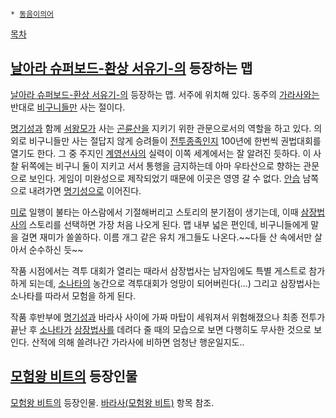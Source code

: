  * [[동음이의어]]

[[목차]]
== [[날아라 슈퍼보드-환상 서유기-]]의 등장하는 맵 ==
[[날아라 슈퍼보드-환상 서유기-]]의 등장하는 맵. 서주에 위치해 있다. 동주의 [[가라사]]와는 반대로 [[비구니]]들만 사는 절이다.

[[명기성]]과 함께 [[서왕모]]가 사는 [[곤륜산]]을 지키기 위한 관문으로서의 역할을 하고 있다. 의외로 비구니들만 사는 절답지 않게 승려들이 [[전투종족]]인지 100년에 한번씩 권법대회를 열기도 한다. 그 중 주지인 [[계영선사]]의 실력이 이쪽 세계에서는 잘 알려진 듯하다. 이 사찰 뒤쪽에는 비구니 둘이 지키고 서서 통행을 금지하는데 아마 우타산으로 향하는 관문으로 보인다. 게임이 미완성으로 제작되었기 때문에 이곳은 영영 갈 수 없다. [[안습]] 남쪽으로 내려가면 [[명기성]]으로 이어진다.

[[미로]] 일행이 불타는 아스람에서 기절해버리고 스토리의 분기점이 생기는데, 이때 [[삼장법사]]의 스토리를 선택하면 가장 처음 나오게 된다. 맵 내부 넓은 편인데, 비구니들에게 말을 걸면 재미가 쏠쏠하다. 이름 개그 같은 유치 개그들도 나온다.~~다들 산 속에서만 살아서 순수하신 듯~~

작품 시점에서는 격투 대회가 열리는 때라서 삼장법사는 남자임에도 특별 게스트로 참가하게 되는데, [[소나타]]의 농간으로 격투대회가 엉망이 되어버린다(...) 그리고 삼장법사는 소나타를 따라서 모험을 하게 된다.

작품 후반부에 [[명기성]]과 바라사 사이에 가짜 마탑이 세워져서 위험해졌으나 최종 전투가 끝난 후 [[소나타]]가 [[삼장법사]]를 데려다 줄 때의 모습으로 보면 다행히도 무사한 것으로 보인다. 산적에 의해 쓸려나간 가라사에 비하면 엄청난 행운일지도..

== [[모험왕 비트]]의 등장인물 ==
[[모험왕 비트]]의 등장인물. [[바라사(모험왕 비트)]] 항목 참조.
